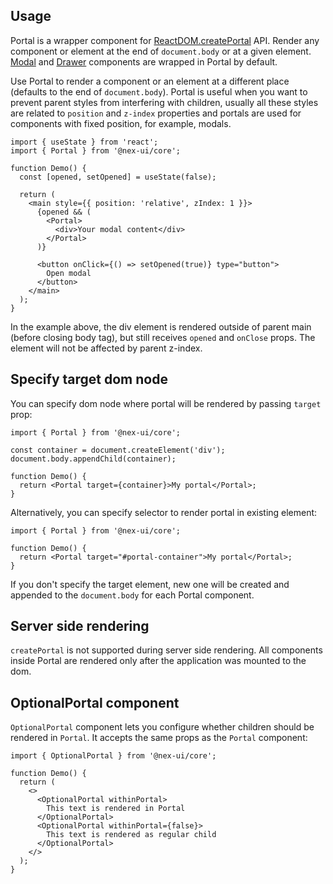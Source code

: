 

## Usage

Portal is a wrapper component for [ReactDOM.createPortal](https://reactjs.org/docs/portals.html) API.
Render any component or element at the end of `document.body` or at a given element. [Modal](/core/modal/) and [Drawer](/core/drawer/) components are wrapped in Portal by default.

Use Portal to render a component or an element at a different place (defaults to the end of `document.body`).
Portal is useful when you want to prevent parent styles from interfering with children,
usually all these styles are related to `position` and `z-index` properties
and portals are used for components with fixed position, for example, modals.

```tsx
import { useState } from 'react';
import { Portal } from '@nex-ui/core';

function Demo() {
  const [opened, setOpened] = useState(false);

  return (
    <main style={{ position: 'relative', zIndex: 1 }}>
      {opened && (
        <Portal>
          <div>Your modal content</div>
        </Portal>
      )}

      <button onClick={() => setOpened(true)} type="button">
        Open modal
      </button>
    </main>
  );
}
```

In the example above, the div element is rendered outside of parent main (before closing body tag),
but still receives `opened` and `onClose` props. The element will not be affected by parent z-index.

## Specify target dom node

You can specify dom node where portal will be rendered by passing `target` prop:

```tsx
import { Portal } from '@nex-ui/core';

const container = document.createElement('div');
document.body.appendChild(container);

function Demo() {
  return <Portal target={container}>My portal</Portal>;
}
```

Alternatively, you can specify selector to render portal in existing element:

```tsx
import { Portal } from '@nex-ui/core';

function Demo() {
  return <Portal target="#portal-container">My portal</Portal>;
}
```

If you don't specify the target element, new one will be created and appended to the `document.body` for each Portal component.

## Server side rendering

`createPortal` is not supported during server side rendering.
All components inside Portal are rendered only after the application was mounted to the dom.

## OptionalPortal component

`OptionalPortal` component lets you configure whether children should be rendered in `Portal`.
It accepts the same props as the `Portal` component:

```tsx
import { OptionalPortal } from '@nex-ui/core';

function Demo() {
  return (
    <>
      <OptionalPortal withinPortal>
        This text is rendered in Portal
      </OptionalPortal>
      <OptionalPortal withinPortal={false}>
        This text is rendered as regular child
      </OptionalPortal>
    </>
  );
}
```
